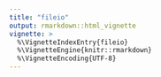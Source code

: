 ```yaml
---
title: "fileio"
output: rmarkdown::html_vignette
vignette: >
  %\VignetteIndexEntry{fileio}
  %\VignetteEngine{knitr::rmarkdown}
  %\VignetteEncoding{UTF-8}
---
```

